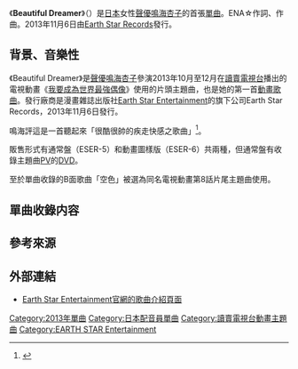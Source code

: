 {{NotChineseTitle|time=2018-12-03T14:15:22+00:00}}
{{Infobox Single 
| Name            = Beautiful Dreamer<br /><small>（{{lang|ja|ビューティフル·ドリーマー}}）</small>
| Artist          = [[鳴海杏子|鳴海杏子]]
| Album           = 
| A-side          = 
| B-side          =  空色{{lang|ja|モノローグ}}
| Released        = 2013年11月6日
| Format          = [[單曲|12cm單曲]]
| Recorded        = 
| Genre           = [[日本流行音樂|J-POP]]、[[動畫歌曲|動畫歌曲]]
| Length          = 18:32
| Label           = [[Earth_Star_Entertainment#音樂事業|Earth Star Records]]
| Writer          = ENA☆（作詞）<br />{{link-ja|奧井康介|奥井康介}}（作曲）
| Producer        =
| Certification   =
| Chart position  = * 第115名{{smaller|（[[Oricon公信榜|Oricon]]）}}<ref>{{Cite web|url=http://www.oricon.co.jp/prof/artist/580425/products/music/1053487/1/|title=Beautiful Dreamer|work=ORICON STYLE|author=|publisher=[[Oricon|Oricon]]|accessdate=2017-03-19|language=ja|archive-date=2013-12-27|archive-url=https://web.archive.org/web/20131227054214/http://www.oricon.co.jp/prof/artist/580425/products/music/1053487/1/|dead-url=no}}</ref>
| Last single    = 
| This single    = '''Beautiful Dreamer'''<br />（2013年）
| Next single    = 夕暮After<br />（2014年）
| Misc           = 
}}
《'''Beautiful Dreamer'''》（{{lang-ja|ビューティフル·ドリーマー}}）是[[日本|日本]]女性[[聲優|聲優]][[鳴海杏子|鳴海杏子]]的首張[[單曲|單曲]]。ENA☆作詞、{{link-ja|奧井康介|奥井康介}}作曲。2013年11月6日由[[Earth_Star_Entertainment#音樂事業|Earth Star Records]]發行。

== 背景、音樂性 ==
《Beautiful Dreamer》是[[聲優|聲優]][[鳴海杏子|鳴海杏子]]參演2013年10月至12月在[[讀賣電視台|讀賣電視台]]播出的電視動畫《[[我要成為世界最強偶像|我要成為世界最強偶像]]》使用的片頭主題曲，也是她的第一首[[動畫歌曲|動畫歌曲]]。發行廠商是漫畫雜誌出版社[[Earth_Star_Entertainment|Earth Star Entertainment]]的旗下公司Earth Star Records，2013年11月6日發行。

鳴海評這是一首聽起來「很酷很帥的疾走快感之歌曲」<ref>{{Cite interview|date=2013-11-03|subject=鳴海杏子|url=http://www.lisani.jp/news/id64806|script-title=ja:鳴海杏子が歌う『せかつよ』OPが11月6日にCD発売！オフィシャル·インタビューも到着！種で登場！|program=[[Lis_Ani!|Lis Ani！WEB]]|accessdate=2017-03-19|language=ja|deadurl=yes|archiveurl=https://archive.is/20131223021109/http://www.lisani.jp/news/id64806|archivedate=2013-12-23}}</ref>。

販售形式有通常盤（ESER-5）和動畫圖樣版（ESER-6）共兩種，但通常盤有收錄主題曲[[音樂錄影帶|PV]]的[[DVD|DVD]]。

至於單曲收錄的B面歌曲「空色{{lang|ja|モノローグ}}」被選為同名電視動畫第8話片尾主題曲使用。

== 單曲收錄内容 ==
{{tracklist
| collapsed       = 
| headline        = CD
| extra_column    = 編曲
| total_length    = 18:32

| all_writing     =
| all_lyrics      =

| all_music       = 
| all_arrangements= 

| title1          = Beautiful Dreamer
| note1           = 
| lyrics1         = ENA☆
| music1          = {{link-ja|奧井康介|奥井康介}}
| extra1          = [[中山真斗|中山真斗]]
| length1         = 4:23

| title2          = 空色{{lang|ja|モノローグ}}
| note2           = 
| lyrics2         = {{lang|ja|{{link-ja|稻葉惠美|稲葉エミ|稻葉エミ}}}}
| music2          = 大井翔平
| extra2          = {{link-ja|yamazo|yamazo}}
| length2         = 4:53

| title3          = Beautiful Dreamer (Instrumental)
| note3           = 
| lyrics3         = 
| music3          = 
| extra3          = 
| length3         = 4:23

| title4          = 空色{{lang|ja|モノローグ}} (Instrumental)
| note4           = 
| lyrics4         = 
| music4          = 
| extra4          = 
| length4         = 4:53
}}

{{tracklist
| collapsed       = 
| headline        = DVD（僅限通常盤）
| extra_column    =
| total_length    = 

| title1          = Beautiful Dreamer
| note1           = Music Video
}}

== 參考來源 ==
{{reflist}}

== 外部連結 ==
* [https://web.archive.org/web/20150602014716/http://earthstar.jp/detail_cd.php?media=cd&item_id=4562262283004 Earth Star Entertainment官網的歌曲介紹頁面] {{ja icon}}

{{DEFAULTSORT:Beautiful Dreamer}}
[[Category:2013年單曲|Category:2013年單曲]]
[[Category:日本配音員單曲|Category:日本配音員單曲]]
[[Category:讀賣電視台動畫主題曲|Category:讀賣電視台動畫主題曲]]
[[Category:EARTH_STAR_Entertainment|Category:EARTH STAR Entertainment]]